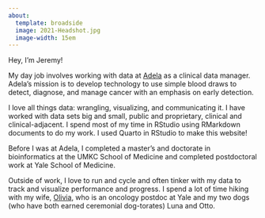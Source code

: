 ```yaml
---
about:
  template: broadside
  image: 2021-Headshot.jpg
  image-width: 15em
---
```


Hey, I'm Jeremy!

My day job involves working with data at [Adela](https://www.adelabio.com) as a clinical data manager. Adela's mission is to develop technology to use simple blood draws to detect, diagnose, and manage cancer with an emphasis on early detection.

I love all things data: wrangling, visualizing, and communicating it. I have worked with data sets big and small, public and proprietary, clinical and clinical-adjacent. I spend most of my time in RStudio using RMarkdown documents to do my work. I used Quarto in RStudio to make this website!

Before I was at Adela, I completed a master's and doctorate in bioinformatics at the UMKC School of Medicine and completed postdoctoral work at Yale School of Medicine.

Outside of work, I love to run and cycle and often tinker with my data to track and visualize performance and progress. I spend a lot of time hiking with my wife, [Olivia](https://oliviaprovance.github.io), who is an oncology postdoc at Yale and my two dogs (who have both earned ceremonial dog-torates) Luna and Otto.
